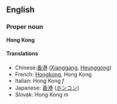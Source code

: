 ==English==

===Proper noun===
'''Hong Kong'''

====Translations====
*Chinese:[[香港]] ([[Xianggang]], [[Heunggong]])
*French: [[Hongkong]], Hong Kong
*Italian: Hong Kong ''f''
*Japanese: [[香港]] ([[ホンコン]])
*Slovak: Hong Kong ''m''